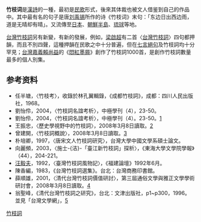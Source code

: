 '''竹枝词'''是[[漢詩|漢詩]]的一種，最初是[[民歌|民歌]]形式，後來其体裁也被文人借鉴到自己的作品中。其中最有名的句子是唐[[刘禹锡|刘禹锡]]所作的诗《竹枝词》末句：「东边日出西边雨，道是无晴却有晴」。又流傳至[[日本|日本]]、[[朝鮮半島|朝鮮半島]]、[[琉球|琉球]]等地。

[[台灣竹枝詞|台灣竹枝詞]]另有新變，有新的發展，例如，[[梁啟超|梁啟超]]有二首〈[[台灣竹枝詞|台灣竹枝詞]]〉四句都押韻，而且不別四聲，這種押韻在民歌之中十分普遍，但在[[七言絕句|七言絕句]]及竹枝詞均十分罕見；[[台灣|台灣]][[嘉義|嘉義]][[賴尚益|賴尚益]]的《[[悶紅墨屑|悶紅墨屑]]》創作了竹枝詞1000首，是創作竹枝詞數量最多的個人別集。

== 参考资料 ==

* 任半塘，〈竹枝考〉，收錄於林孔翼輯錄，《成都竹枝詞》，成都：四川人民出版社，1968。
* 劉怡伶，2004，〈竹枝詞名誼考析〉，中極學刊（4），23-50。
* 劉怡伶，2004，〈竹枝詞名誼考析〉，中極學刊（4）。23-50。[https://web.archive.org/web/20160305045906/http://www.cll.ncnu.edu.tw/students/%E4%B8%AD%E6%A5%B5%E5%AD%B8%E5%88%8A/%E7%AC%AC%E5%9B%9B%E8%BC%AF/4-2.pdf]
* 王振忠，〈歷史學視野中的竹枝詞〉，2008年3月8日讀取。[http://culture.people.com.cn/BIG5/40473/40474/4201650.html] {{Wayback|url=http://culture.people.com.cn/BIG5/40473/40474/4201650.html |date=20160304055801 }}
* 曾建開，〈竹枝詞概說〉，2008年3月8日讀取。[http://blog.sina.com.cn/s/blog_44ef273d01000bkb.html] {{Wayback|url=http://blog.sina.com.cn/s/blog_44ef273d01000bkb.html |date=20190813221056 }}
* 朴培卿，1997，〈唐宋文人竹枝詞研究〉，台灣大學中國文學系碩士論文。
* 向麗頻，2003，〈施士-{洁}-「臺江新竹枝詞」探析〉，《東海大學文學院學報》（44），204-221。
* [[汪毅夫|汪毅夫]]，1992，〈臺灣竹枝詞風物記〉，《福建論壇》1992年6月。
* 陳香編，1983，《台灣竹枝詞選集》。台北：台灣商務印書館。
* 薛順雄，2001，〈清代台灣竹枝詞價值研討〉，第三屆通俗文學與雅正文學學術研討會，2008年3月8日讀取。[https://web.archive.org/web/20080229022919/http://www.nchu.edu.tw/~chinese/EO12.HTML]
* 翁聖峰，《清代台灣竹枝詞之研究》，台北：文津出版社，p1~p300，1996。並見「台灣文學網」，[http://books.google.com.tw/books?id=PbF5AAAAIAAJ&q=%E6%B8%85%E4%BB%A3%E5%8F%B0%E7%81%A3%E7%AB%B9%E6%9E%9D%E8%A9%9E%E4%B9%8B%E7%A0%94%E7%A9%B6&dq=%E6%B8%85%E4%BB%A3%E5%8F%B0%E7%81%A3%E7%AB%B9%E6%9E%9D%E8%A9%9E%E4%B9%8B%E7%A0%94%E7%A9%B6&hl=zh-TW&sa=X&ei=QjkJT763NIzUmAXoy-GcCg&redir_esc=y] {{Wayback|url=http://books.google.com.tw/books?id=PbF5AAAAIAAJ&q=%E6%B8%85%E4%BB%A3%E5%8F%B0%E7%81%A3%E7%AB%B9%E6%9E%9D%E8%A9%9E%E4%B9%8B%E7%A0%94%E7%A9%B6&dq=%E6%B8%85%E4%BB%A3%E5%8F%B0%E7%81%A3%E7%AB%B9%E6%9E%9D%E8%A9%9E%E4%B9%8B%E7%A0%94%E7%A9%B6&hl=zh-TW&sa=X&ei=QjkJT763NIzUmAXoy-GcCg&redir_esc=y |date=20190623031701 }}


[[Category:竹枝詞|]]